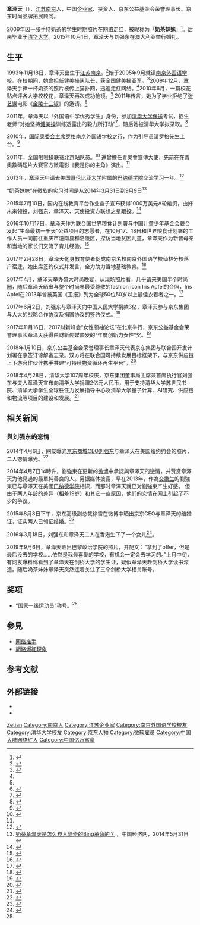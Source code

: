 {{NoteTA
|1=zh-cn:搜索;zh-tw:搜尋;
|2=zh-cn:网络;zh-hk:網絡;zh-tw:網路;
|3=网上=>zh-tw:網路;
}}
{{Infobox person
| 姓名      = 章澤天<br>Nancy Zhang
| 图像      = 
| 图像大小   = 
| other_names  = 奶茶妹妹
| 出生日期   = {{Birth date and age|1993|11|18}}
| 出生地     = {{CHN}}[[江蘇省|江蘇省]][[南京市|南京市]]
| 居住地     = 
| 國籍       = {{PRC}}
| 語言       = [[現代標準漢語|漢語]]、[[英語|英語]]
| 籍貫       = <!-- （仅限部分地区人士使用） -->
| 父母     = 章丽厚（父）
| 母校       = [[南京外国语学校|南京外国语学校]]<br>[[清華大學|清華大學]]
| 職業       = 
| 配偶       = {{marriage|[[劉強東|劉強東]]|Aug 8,2015-Feb 1,2019}}
| 兒女     = 一女
|}}

'''章泽天'''（{{bd|1993年|11月18日||catIdx=Z章}}），[[江苏省|江苏]][[南京市|南京]]人，中国[[企业家|企业家]]、投资人、京东公益基金会荣誉理事长、京东时尚品牌拓展顾问。

2009年因一张手持奶茶的学生时期照片在网络走红，被昵称为「'''奶茶妹妹'''」<ref>{{cite web|title=奶茶妹妹章泽天背后炒作团队疑曝光 花百万做正面推广|url=http://gx.people.com.cn/n/2014/0420/c229131-21034027.html|publisher=人民网|accessdate=2015-02-04|deadurl=yes|archiveurl=https://web.archive.org/web/20150204230030/http://gx.people.com.cn/n/2014/0420/c229131-21034027.html|archivedate=2015-02-04}}</ref>。后来毕业于[[清华大学|清华大学]]。2015年10月1日，章泽天与刘强东在澳大利亚举行婚礼。

== 生平 ==
1993年11月18日，章泽天出生于[[江苏|江苏]][[南京|南京]]。<ref name="webrenmingwang111 " >{{cite web|url=http://edu.people.com.cn/h/2011/0826/c227696-1970717273.html?prolongation=1|title=奶茶MM高中毕业照曝光|accessdate=2011年8月26日|work=|publisher=人民网|language=zh-hans|archive-date=2016年3月4日|archive-url=https://web.archive.org/web/20160304122212/http://edu.people.com.cn/h/2011/0826/c227696-1970717273.html?prolongation=1|dead-url=no}}</ref>始于2005年9月就读[[南京外国语学校|南京外国语学校]]。在校期间，她曾担任健美操队队长，获全国健美操亚军。<ref>{{cite web|title=揭秘奶茶MM学生时代:老师赞其低调否认保送注水|url=http://ent.163.com/15/0104/10/AF41ND4J00031H2L.html|publisher=网易娱乐专稿|accessdate=2015-02-04|archive-date=2021-01-28|archive-url=https://web.archive.org/web/20210128094304/https://ent.163.com/15/0104/10/AF41ND4J00031H2L.html|dead-url=no}}</ref>2009年12月，章泽天手捧一杯奶茶的照片被传上猫扑网，迅速走红网络。<ref name="webrenmingwang111 " />2010年6月，一篇校花贴点评各大学校校花，章泽天再次成功抢镜。<ref name="webrenmingwang111 " /> 2011年传言，她为了学业拒绝了[[张艺谋|张艺谋]]电影《[[金陵十三钗|金陵十三钗]]》的邀请。<ref>{{cite web|title=“奶茶MM”章泽天生活照曝光 已保送清华大学|url=http://xian.qq.com/a/20110117/000206.htm|accessdate=2015-02-04|archive-date=2021-01-25|archive-url=https://web.archive.org/web/20210125142844/https://xian.qq.com/a/20110117/000206.htm|dead-url=no}}</ref>

2011年，章泽天以「外国语中学优秀学生」身份，参加[[清华大学|清华大学]][[保送生|保送]]考试，招生老师“对她坚持[[健美操|健美操]]训练透露出的毅力所打动”<ref>{{cite web|url=http://edu.sina.com.cn/gaokao/2011-01-07/1725281510.shtml|title=“奶茶MM”小高考拿4A保送清华 曾接待罗格(图)|work=[[扬子晚报|扬子晚报]]|date=2011-01-07|access-date=2020-06-20|archive-date=2020-06-21|archive-url=https://web.archive.org/web/20200621102859/http://edu.sina.com.cn/gaokao/2011-01-07/1725281510.shtml|dead-url=no}}</ref>，随后她被清华大学拟录取。<ref>{{cite web|title=2011年保送生公示（全）|url=http://www.jseea.cn/contents/channel_2/2011/04/1104291003937(1).xls|publisher=江苏省教育考试院|accessdate=2014-04-07|archive-date=2018-02-05|archive-url=https://web.archive.org/web/20180205104222/http://www.jseea.cn/contents/channel_2/2011/04/1104291003937(1).xls|dead-url=no}}</ref>

2010年，[[国际奥委会|国际奥委会]][[主席|主席]][[雅克·罗格|罗格]]南京外国语学校之行，作为引导员请罗格先生上台。<ref name="bio">{{cite web|title=起底奶茶妹身世和5任男友 高中男友被称唐僧哥|url=http://news.southcn.com/community/content/2015-01/25/content_117049488_2.htm|publisher=南方新闻网|accessdate=2015-02-04|archive-date=2021-01-19|archive-url=https://web.archive.org/web/20210119210843/http://news.southcn.com/community/content/2015-01/25/content_117049488_2.htm|dead-url=no}}</ref>

2011年，全国啦啦操联赛[[北京|北京]]站队员。<ref>{{cite web|url=http://ent.people.com.cn/h/2011/1209/c226947-2661634929.html?prolongation=1|title=奶茶MM章泽天出战啦啦操联赛激情热舞|accessdate=2011年12月9日|work=|publisher=人民网|language=zh-hans|archive-url=https://web.archive.org/web/20140312040239/http://ent.people.com.cn/h/2011/1209/c226947-2661634929.html?prolongation=1|archive-date=2014年3月12日|dead-url=yes}}</ref> 還曾擔任青奧會宣傳大使，先前在在青奧數碼短片大賽官方微電影《我是你的主角》演出。<ref name="bio"/>

2013年，章泽天申请去美国[[哥伦比亚大学|哥伦比亚大学]]附属的[[巴纳德学院|巴纳德学院]]交流学习一年。<ref>{{cite news|title=“奶茶妹妹”章泽天美国留学已3个月|url=http://njcb.jschina.com.cn/mp3/html/2013-11/08/content_892490.htm|accessdate=2015-02-26|newspaper=南京晨报|deadurl=yes|archiveurl=https://web.archive.org/web/20140318041948/http://njcb.jschina.com.cn/mp3/html/2013-11/08/content_892490.htm|archivedate=2014-03-18}}</ref>

“奶茶妹妹”在微软的实习时间是从2014年3月31日到9月9日<ref>[http://www.ce.cn/xwzx/gnsz/gdxw/201405/31/t20140531_2904716.shtml 奶茶章泽天是怎么卷入陆奇的Bing革命的？] {{Wayback|url=http://www.ce.cn/xwzx/gnsz/gdxw/201405/31/t20140531_2904716.shtml |date=20140531203102 }}，中国经济网，2014年5月31日</ref>

2015年7月10日，国内在线教育平台作业盒子宣布获得1000万美元A轮融资，由好未来领投，刘强东、章泽天、天使投资方联想之星跟投。<ref>{{cite news|title=刘强东章泽天等投资作业盒子 布局K12在线教育|url=http://tech.qq.com/a/20150710/016033.htm|accessdate=2015-07-10|4=|archive-date=2021-01-27|archive-url=https://web.archive.org/web/20210127224736/https://tech.qq.com/a/20150710/016033.htm|dead-url=no}}</ref>

2016年10月17日，章泽天作为联合国世界粮食计划署与中国儿童少年基金会联合发起“生命最初一千天“公益项目的志愿者，在10月17、18日和世界粮食计划署的工作人员一同前往重庆市潼南县和涪陵区，探访当地贫困儿童，章泽天作为新晋母亲和当地的家长们交流了育儿经验。<ref>{{cite news|title=章泽天助力联合国公益 初为人母探访捐赠贫困儿童|url=http://yule.sohu.com/20161019/n470649712.shtml|3=|accessdate=2019-03-26|archive-date=2021-01-24|archive-url=https://web.archive.org/web/20210124162119/https://yule.sohu.com/20161019/n470649712.shtml|dead-url=no}}</ref>

2017年2月28日，章泽天化身教育使者促成南京名校南京外国语学校仙林分校落户宿迁，她出席签约仪式并发言，全力助力当地基础教育。<ref>{{cite news|title=章泽天化身教育使者促成南京名校落户宿迁 明年起将正式招生|url=http://tech.qq.com/a/20170228/036859.htm|3=|accessdate=2019-03-26|archive-date=2021-01-27|archive-url=https://web.archive.org/web/20210127235937/https://tech.qq.com/a/20170228/036859.htm|dead-url=no}}</ref>

2017年4月，章泽天举办盛大时尚晚宴，从现场照片看，几乎请来美国半个时尚圈，随后章泽天晒出与整个时尚界最受尊敬的fashion icon Iris Apfel的合照，Iris Apfel在2013年曾被英国《卫报》列为全球50位50岁以上最佳衣着者之一。<ref>{{cite news|title=章泽天办私人时尚晚宴 请来美国半个时尚圈|url=https://ent.qq.com/a/20170426/052957.htm?t=1493250748564#p=3|3=|accessdate=2019-03-26|archive-date=2021-01-23|archive-url=https://web.archive.org/web/20210123203336/https://ent.qq.com/a/20170426/052957.htm?t=1493250748564#p=3|dead-url=no}}</ref>

2017年6月2日，刘强东与章泽天向中国人民大学捐款3亿，章泽天参与京东集团与人大的战略合作协议及捐赠协议的签约仪式。<ref>{{cite news|title=刘强东章泽天向人民大学捐款3亿：设立人大京东基金|url=http://tech.sina.com.cn/roll/2017-06-02/doc-ifyfuzym7709987.shtml|3=|accessdate=2019-03-26|archive-date=2019-03-27|archive-url=https://web.archive.org/web/20190327090110/http://tech.sina.com.cn/roll/2017-06-02/doc-ifyfuzym7709987.shtml|dead-url=no}}</ref>

2017年11月16日，2017财新峰会“女性领袖论坛”在北京举行，京东公益基金会荣誉理事长章泽天获得由财新传媒颁发的“年度创新力女性”奖。<ref>{{cite news|title=章泽天获“年度创新力女性”奖|url=http://www.xinhuanet.com//tech/2017-11/17/c_1121972952.htm|3=|accessdate=2019-03-26|archive-date=2021-01-17|archive-url=https://web.archive.org/web/20210117104334/http://www.xinhuanet.com/tech/2017-11/17/c_1121972952.htm|dead-url=no}}</ref>

2018年1月10日，京东公益基金会荣誉理事长章泽天代表京东集团与联合国开发计划署在京签订谅解备忘录。双方将在联合国可持续发展目标框架下，与京东供应链上下游合作伙伴携手共建“可持续物资循环再生平台”。<ref>{{cite news|title=京东与联合国开发计划署启动战略合作 共建“可持续物资循环再生平台”|url=http://www.xinhuanet.com/tech/2018-01/10/c_1122239017.htm|3=|accessdate=2019-03-26|archive-date=2021-01-26|archive-url=https://web.archive.org/web/20210126194754/http://www.xinhuanet.com/tech/2018-01/10/c_1122239017.htm|dead-url=no}}</ref>

2018年4月28日，清华大学107周年校庆，京东集团董事局主席兼首席执行官刘强东与夫人章泽天宣布向清华大学捐赠2亿元人民币，用于支持清华大学苏世民书院、清华大学学生全球胜任力发展指导中心及清华大学量子计算、AI研究、供应链和物流等项目的建设和发展。<ref>{{cite news|title=刘强东夫妇宣布向清华捐款2亿：支持量子计算、AI研究等|url=https://www.thepaper.cn/newsDetail_forward_2102211|3=|accessdate=2019-03-26|archive-date=2019-03-27|archive-url=https://web.archive.org/web/20190327090825/https://www.thepaper.cn/newsDetail_forward_2102211|dead-url=no}}</ref>
== 相关新闻 ==
=== 與刘强东的恋情 ===
2014年4月6日，网友曝光[[京东商城|京东商城]][[CEO|CEO]][[刘强东|刘强东]]与章泽天在美国纽约约会的照片，二人恋情曝光。<ref>{{Cite web |url= http://ent.sina.com.cn/s/m/w/2014-04-06/11594122967.shtml |title= 奶茶妹妹刘强东美国约会 街头紧紧拥抱 |author=  |date= 2014-04-06 |publisher= 新浪娱乐 |language= zh-hans |accessdate= 2014-04-06 |quote=  |archive-date= 2019-03-27 |archive-url= https://web.archive.org/web/20190327090227/http://ent.sina.com.cn/s/m/w/2014-04-06/11594122967.shtml |dead-url= no }}</ref>

2014年4月7日14時许，劉強東在更新的[[微博|微博]]中承認與章澤天的戀情，并赞赏章澤天为他見過的最單純善良的人。另据媒体披露，早在2013年，作為[[交換生|交換生]]的劉強東已与章澤天在美國[[巴纳德学院|巴纳德学院]]相识，而那时章澤天就已对劉強東产生好感。 但由于两人年龄的差异（相差19岁）和其它一些原因，他们的恋情在网上引起了不少的争议。

2015年8月8日下午，京东高级副总裁徐雷在微博中晒出京东CEO与章泽天的结婚证，证实两人已领证结婚。<ref>{{Cite web|url= http://tech.ifeng.com/a/20150808/41414204_0.shtml|title= 刘强东与奶茶妹妹已领证结婚（图）|author= |date= 2015-08-08|publisher= 凤凰网|language= zh-hans|accessdate= 2015-08-08|quote= |archive-date= 2019-04-02|archive-url= https://web.archive.org/web/20190402130959/http://tech.ifeng.com/a/20150808/41414204_0.shtml|dead-url= no}}</ref>

2016年3月18日，刘强东和章泽天二人在香港生下了一个女儿<ref>{{Cite web|url= http://yule.sohu.com/20160324/n441949785.shtml|title= 刘强东升级当爸爸！曝奶茶妹妹香港顺利产女|author= |date= 2016-03-24|publisher= 凤凰网|language= zh-hans|accessdate= 2016-03-24|quote= |archive-date= 2018-10-20|archive-url= https://web.archive.org/web/20181020233413/http://yule.sohu.com/20160324/n441949785.shtml|dead-url= no}}</ref>。

2019年9月6日，章泽天晒出巴黎政治学院的照片，并配文：“拿到了offer，但是最后没去的学校……依然是我最喜爱的学校，有机会一定会去学习的。”上月中旬，有网友爆料称看到了章泽天在剑桥大学的学生证，疑似章泽天赴剑桥大学读书深造。随后奶茶妹妹章泽天突然连着关注了三个剑桥大学相关账号。

== 奖项 ==
*“国家一级运动员”称号。<ref name="bio"/>

== 參見 ==
* [[网络推手|网络推手]]
* [[網絡爆紅現象|網絡爆紅現象]]

==参考文献==
<div class="references-small">
{{注脚|2}}
</div>

== 外部链接 ==
* {{Sinaweibo|u/1808624312|章泽天}}
*{{instagram|zetianzzz|章澤天}}

{{京东商城}}
{{Authority control}}
{{DEFAULTSORT:Zhang章}}
[[Category:章姓|Zetian]]
[[Category:南京人|Category:南京人]]
[[Category:江苏企业家|Category:江苏企业家]]
[[Category:南京外国语学校校友|Category:南京外国语学校校友]]
[[Category:清华大学校友|Category:清华大学校友]]
[[Category:京东人物|Category:京东人物]]
[[Category:微软雇员|Category:微软雇员]]
[[Category:中国大陆网络红人|Category:中国大陆网络红人]]
[[Category:中国亿万富豪|Category:中国亿万富豪]]